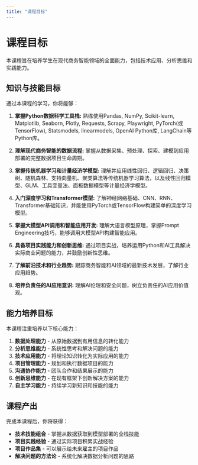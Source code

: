 ```yaml
---
title: "课程目标"
---
```


# 课程目标

本课程旨在培养学生在现代商务智能领域的全面能力，包括技术应用、分析思维和实践能力。

## 知识与技能目标

:::{.important}
通过本课程的学习，你将能够：

1. **掌握Python数据科学工具栈:** 熟练使用Pandas, NumPy, Scikit-learn, Matplotlib, Seaborn, Plotly, Requests, Scrapy, Playwright, PyTorch(或TensorFlow), Statsmodels, linearmodels, OpenAI Python库, LangChain等Python库。

2. **理解现代商务智能的数据流程:** 掌握从数据采集、预处理、探索、建模到应用部署的完整数据项目生命周期。

3. **掌握传统机器学习和计量经济学模型:** 理解并应用线性回归、逻辑回归、决策树、随机森林、支持向量机、聚类算法等传统机器学习算法，以及线性回归模型、GLM、工具变量法、面板数据模型等计量经济学模型。

4. **入门深度学习和Transformer模型:** 了解神经网络基础、CNN、RNN、Transformer基础知识，并能使用PyTorch或TensorFlow构建简单的深度学习模型。

5. **掌握大模型API调用和智能应用开发:** 理解大语言模型原理，掌握Prompt Engineering技巧，能够调用大模型API构建智能应用。

6. **具备项目实践能力和创新思维:** 通过项目实战，培养运用Python和AI工具解决实际商业问题的能力，并鼓励创新性思维。

7. **了解前沿技术和行业趋势:** 跟踪商务智能和AI领域的最新技术发展，了解行业应用趋势。

8. **培养负责任的AI应用意识:** 理解AI伦理和安全问题，树立负责任的AI应用价值观。
:::

## 能力培养目标

本课程注重培养以下核心能力：

1. **数据处理能力** - 从原始数据到有用信息的转化能力
2. **分析思维能力** - 系统性思考和解决问题的能力
3. **技术应用能力** - 将理论知识转化为实际应用的能力
4. **项目管理能力** - 规划和执行数据项目的能力
5. **沟通协作能力** - 团队合作和结果展示的能力
6. **创新思维能力** - 在现有框架下创新解决方案的能力
7. **自主学习能力** - 持续学习新知识和技能的能力

## 课程产出

完成本课程后，你将获得：

- **技术技能组合** - 掌握从数据获取到模型部署的全栈技能
- **项目实践经验** - 通过实际项目积累实战经验
- **项目作品集** - 可以展示给未来雇主的项目作品
- **解决问题的方法论** - 系统化解决数据分析问题的思路 